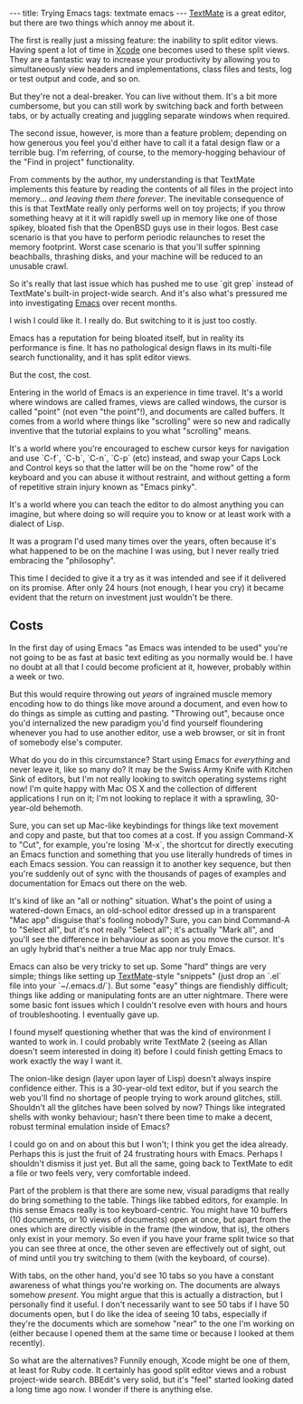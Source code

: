---
title: Trying Emacs
tags: textmate emacs
---
[[TextMate]] is a great editor, but there are two things which annoy me about it.

The first is really just a missing feature: the inability to split editor views. Having spent a lot of time in [[Xcode]] one becomes used to these split views. They are a fantastic way to increase your productivity by allowing you to simultaneously view headers and implementations, class files and tests, log or test output and code, and so on.

But they're not a deal-breaker. You can live without them. It's a bit more cumbersome, but you can still work by switching back and forth between tabs, or by actually creating and juggling separate windows when required.

The second issue, however, is more than a feature problem; depending on how generous you feel you'd either have to call it a fatal design flaw or a terrible bug. I'm referring, of course, to the memory-hogging behaviour of the "Find in project" functionality.

From comments by the author, my understanding is that TextMate implements this feature by reading the contents of all files in the project into memory... ''and leaving them there forever''. The inevitable consequence of this is that TextMate really only performs well on toy projects; if you throw something heavy at it it will rapidly swell up in memory like one of those spikey, bloated fish that the OpenBSD guys use in their logos. Best case scenario is that you have to perform periodic relaunches to reset the memory footprint. Worst case scenario is that you'll suffer spinning beachballs, thrashing disks, and your machine will be reduced to an unusable crawl.

So it's really that last issue which has pushed me to use `git grep` instead of TextMate's built-in project-wide search. And it's also what's pressured me into investigating [[Emacs]] over recent months.

I wish I could like it. I really do. But switching to it is just too costly.

Emacs has a reputation for being bloated itself, but in reality its performance is fine. It has no pathological design flaws in its multi-file search functionality, and it has split editor views.

But the cost, the cost.

Entering in the world of Emacs is an experience in time travel. It's a world where windows are called frames, views are called windows, the cursor is called "point" (not even "the point"!), and documents are called buffers. It comes from a world where things like "scrolling" were so new and radically inventive that the tutorial explains to you what "scrolling" means.

It's a world where you're encouraged to eschew cursor keys for navigation and use `C-f`, `C-b`, `C-n`, `C-p` (etc) instead, and swap your Caps Lock and Control keys so that the latter will be on the "home row" of the keyboard and you can abuse it without restraint, and without getting a form of repetitive strain injury known as "Emacs pinky".

It's a world where you can teach the editor to do almost anything you can imagine, but where doing so will require you to know or at least work with a dialect of Lisp.

It was a program I'd used many times over the years, often because it's what happened to be on the machine I was using, but I never really tried embracing the "philosophy".

This time I decided to give it a try as it was intended and see if it delivered on its promise. After only 24 hours (not enough, I hear you cry) it became evident that the return on investment just wouldn't be there.

== Costs ==

In the first day of using Emacs "as Emacs was intended to be used" you're not going to be as fast at basic text editing as you normally would be. I have no doubt at all that I could become proficient at it, however, probably within a week or two.

But this would require throwing out ''years'' of ingrained muscle memory encoding how to do things like move around a document, and even how to do things as simple as cutting and pasting. "Throwing out", because once you'd internalized the new paradigm you'd find yourself floundering whenever you had to use another editor, use a web browser, or sit in front of somebody else's computer.

What do you do in this circumstance? Start using Emacs for ''everything'' and never leave it, like so many do? It may be the Swiss Army Knife with Kitchen Sink of editors, but I'm not really looking to switch operating systems right now! I'm quite happy with Mac OS X and the collection of different applications I run on it; I'm not looking to replace it with a sprawling, 30-year-old behemoth.

Sure, you can set up Mac-like keybindings for things like text movement and copy and paste, but that too comes at a cost. If you assign Command-X to "Cut", for example, you're losing `M-x`, the shortcut for directly executing an Emacs function and something that you use literally hundreds of times in each Emacs session. You can reassign it to another key sequence, but then you're suddenly out of sync with the thousands of pages of examples and documentation for Emacs out there on the web.

It's kind of like an "all or nothing" situation. What's the point of using a watered-down Emacs, an old-school editor dressed up in a transparent "Mac app" disguise that's fooling nobody? Sure, you can bind Command-A to "Select all", but it's not really "Select all"; it's actually "Mark all", and you'll see the difference in behaviour as soon as you move the cursor. It's an ugly hybrid that's neither a true Mac app nor truly Emacs.

Emacs can also be very tricky to set up. Some "hard" things are very simple; things like setting up [[TextMate]]-style "snippets" (just drop an `.el` file into your `~/.emacs.d/`). But some "easy" things are fiendishly difficult; things like adding or manipulating fonts are an utter nightmare. There were some basic font issues which I couldn't resolve even with hours and hours of troubleshooting. I eventually gave up.

I found myself questioning whether that was the kind of environment I wanted to work in. I could probably write TextMate 2 (seeing as Allan doesn't seem interested in doing it) before I could finish getting Emacs to work exactly the way I want it.

The onion-like design (layer upon layer of Lisp) doesn't always inspire confidence either. This is a 30-year-old text editor, but if you search the web you'll find no shortage of people trying to work around glitches, still. Shouldn't all the glitches have been solved by now? Things like integrated shells with wonky behaviour; hasn't there been time to make a decent, robust terminal emulation inside of Emacs?

I could go on and on about this but I won't; I think you get the idea already. Perhaps this is just the fruit of 24 frustrating hours with Emacs. Perhaps I shouldn't dismiss it just yet. But all the same, going back to TextMate to edit a file or two feels very, very comfortable indeed.

Part of the problem is that there are some new, visual paradigms that really do bring something to the table. Things like tabbed editors, for example. In this sense Emacs really is too keyboard-centric. You might have 10 buffers (10 documents, or 10 views of documents) open at once, but apart from the ones which are directly visible in the frame (the window, that is), the others only exist in your memory. So even if you have your frame split twice so that you can see three at once, the other seven are effectively out of sight, out of mind until you try switching to them (with the keyboard, of course).

With tabs, on the other hand, you'd see 10 tabs so you have a constant awareness of what things you're working on. The documents are always somehow ''present''. You might argue that this is actually a distraction, but I personally find it useful. I don't necessarily want to see 50 tabs if I have 50 documents open, but I do like the idea of seeing 10 tabs, especially if they're the documents which are somehow "near" to the one I'm working on (either because I opened them at the same time or because I looked at them recently).

So what are the alternatives? Funnily enough, Xcode might be one of them, at least for Ruby code. It certainly has good split editor views and a robust project-wide search. BBEdit's very solid, but it's "feel" started looking dated a long time ago now. I wonder if there is anything else.
